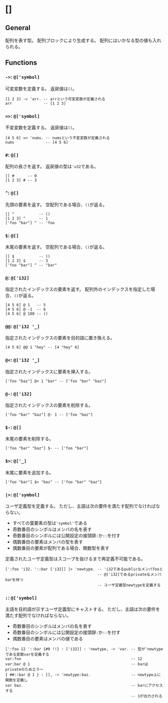 # []

## General

配列を表す型。
配列ブロックにより生成する。
配列にはいかなる型の値も入れられる。

## Functions

### `->`: `@['symbol]`

可変変数を定義する。
返戻値は`()`。

```fuzzy
[1 2 3] -> 'arr. -- arrという可変変数が定義される
arr              -- [1 2 3]
```

### `=>`: `@['symbol]`

不変変数を定義する。
返戻値は`()`。

```fuzzy
[4 5 6] => 'nums. -- numsという不変変数が定義される
nums              -- [4 5 6]
```

### `#`: `@[]`

配列の長さを返す。
返戻値の型は`'u32`である。

```fuzzy
[] #      -- 0
[1 2 3] # -- 3
```

### `^`: `@[]`

先頭の要素を返す。
空配列である場合、`()`が返る。

```fuzzy
[] ^           -- ()
[1 2 3] ^      -- 1
['foo "bar"] ^ -- 'foo
```

### `$`: `@[]`

末尾の要素を返す。
空配列である場合、`()`が返る。

```fuzzy
[] $           -- ()
[1 2 3] $      -- 3
['foo "bar"] ^ -- "bar"
```

### `@`: `@['i32]`

指定されたインデックスの要素を返す。
配列外のインデックスを指定した場合、`()`が返る。

```fuzzy
[4 5 6] @ 1   -- 5
[4 5 6] @ -1  -- 6
[4 5 6] @ 100 -- ()
```

### `@@`: `@['i32 '_]`

指定されたインデックスの要素を目的語に置き換える。

```fuzzy
[4 5 6] @@ 1 "hey" -- [4 "hey" 6]
```

### `@<`: `@['i32 '_]`

指定されたインデックスに要素を挿入する。

```fuzzy
['foo "baz"] @< 1 "bar" -- ['foo "bar" "baz"]
```

### `@-`: `@['i32]`

指定されたインデックスの要素を削除する。

```fuzzy
['foo "bar" "baz"] @- 1 -- ['foo "baz"]
```

### `$-`: `@[]`

末尾の要素を削除する。

```fuzzy
['foo "bar" "baz"] $- -- ['foo "bar"]
```

### `$>`: `@['_]`

末尾に要素を追加する。

```fuzzy
['foo "bar"] $> "baz" -- ['foo "bar" "baz"]
```

### `|>`: `@['symbol]`

ユーザ定義型を定義する。
ただし、主語は次の要件を満たす配列でなければならない。

- すべての葉要素の型は`'symbol'`である
- 奇数番目のシンボルはメンバの名を表す
- 奇数番目のシンボルには公開設定の接頭辞`:`か`::`を付す
- 偶数番目の要素はメンバの型を表す
- 偶数番目の要素が配列である場合、関数型を表す

定義されたユーザ定義型はスコープを抜けるまで再定義不可能である。

```fuzzy
[':foo 'i32. '::bar ['i32]] |> 'newtype. -- 'i32であるpublicなメンバfooと
                                         -- @['i32]であるprivateなメンバbarを持つ
                                         -- ユーザ定義型newtypeを定義する
```

### `:`: `@['symbol]`

主語を目的語が示すユーザ定義型にキャストする。
ただし、主語は次の要件を満たす配列でなければならない。

- 奇数番目のシンボルはメンバの名を表す
- 奇数番目のシンボルには公開設定の接頭辞`:`か`::`を付す
- 偶数番目の要素はメンバの値である

```fuzzy
[':foo 12 '::bar {#0 !!} : ['i32]] : 'newtype, -> 'var. -- 型が'newtypeである変数varを定義する
var:foo                                                 -- 12
var:bar @ 1                                             -- barはprivateのためエラー
{ ##::bar @ 1 } : [], -> 'newtype:baz.                  -- newtype上に関数を定義し
var baz.                                                -- barにアクセスする
                                                        -- 1が出力される
```

